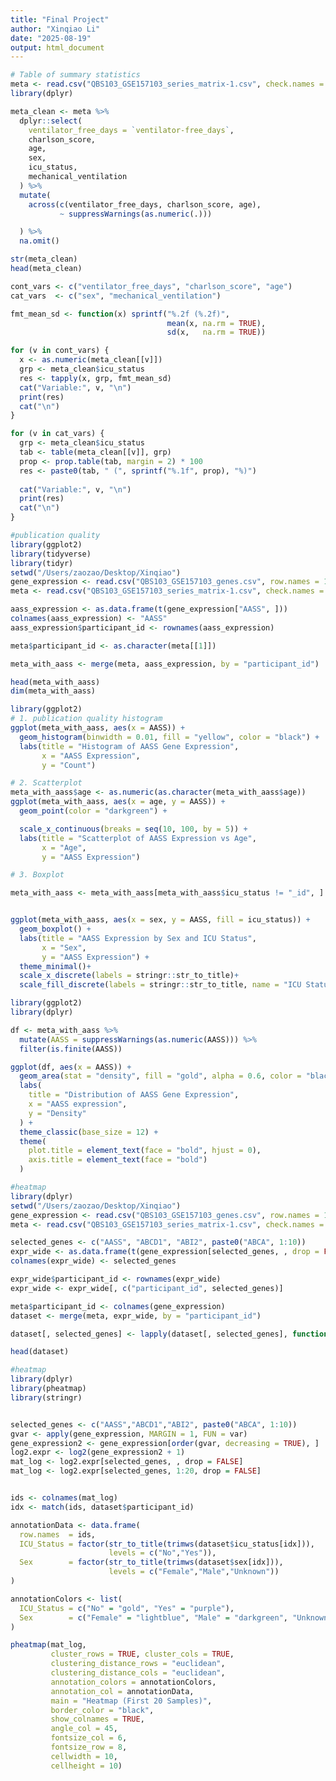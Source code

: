 ```yaml
---
title: "Final Project"
author: "Xinqiao Li"
date: "2025-08-19"
output: html_document
---
```




```r
# Table of summary statistics
meta <- read.csv("QBS103_GSE157103_series_matrix-1.csv", check.names = FALSE)
library(dplyr)

meta_clean <- meta %>%
  dplyr::select(
    ventilator_free_days = `ventilator-free_days`,
    charlson_score,
    age,
    sex,
    icu_status,
    mechanical_ventilation
  ) %>%
  mutate(
    across(c(ventilator_free_days, charlson_score, age),
           ~ suppressWarnings(as.numeric(.)))

  ) %>%
  na.omit()   

str(meta_clean)
head(meta_clean)


```

```r
cont_vars <- c("ventilator_free_days", "charlson_score", "age")
cat_vars  <- c("sex", "mechanical_ventilation")

fmt_mean_sd <- function(x) sprintf("%.2f (%.2f)",
                                   mean(x, na.rm = TRUE),
                                   sd(x,   na.rm = TRUE))

for (v in cont_vars) {
  x <- as.numeric(meta_clean[[v]])
  grp <- meta_clean$icu_status
  res <- tapply(x, grp, fmt_mean_sd)
  cat("Variable:", v, "\n")
  print(res)
  cat("\n")
}

for (v in cat_vars) {
  grp <- meta_clean$icu_status
  tab <- table(meta_clean[[v]], grp)
  prop <- prop.table(tab, margin = 2) * 100
  res <- paste0(tab, " (", sprintf("%.1f", prop), "%)")
  
  cat("Variable:", v, "\n")
  print(res)
  cat("\n")
}

```


```r
#publication quality
library(ggplot2)
library(tidyverse)
library(tidyr)
setwd("/Users/zaozao/Desktop/Xinqiao")
gene_expression <- read.csv("QBS103_GSE157103_genes.csv", row.names = 1, check.names = FALSE)
meta <- read.csv("QBS103_GSE157103_series_matrix-1.csv", check.names = FALSE)

aass_expression <- as.data.frame(t(gene_expression["AASS", ]))
colnames(aass_expression) <- "AASS"
aass_expression$participant_id <- rownames(aass_expression)

meta$participant_id <- as.character(meta[[1]])

meta_with_aass <- merge(meta, aass_expression, by = "participant_id")

head(meta_with_aass)
dim(meta_with_aass)

```


```r
library(ggplot2)
# 1. publication quality histogram
ggplot(meta_with_aass, aes(x = AASS)) +
  geom_histogram(binwidth = 0.01, fill = "yellow", color = "black") +
  labs(title = "Histogram of AASS Gene Expression",
       x = "AASS Expression",
       y = "Count")
```

```r
# 2. Scatterplot
meta_with_aass$age <- as.numeric(as.character(meta_with_aass$age))
ggplot(meta_with_aass, aes(x = age, y = AASS)) +
  geom_point(color = "darkgreen") +

  scale_x_continuous(breaks = seq(10, 100, by = 5)) + 
  labs(title = "Scatterplot of AASS Expression vs Age",
       x = "Age",
       y = "AASS Expression")
```

```r
# 3. Boxplot

meta_with_aass <- meta_with_aass[meta_with_aass$icu_status != "_id", ]


ggplot(meta_with_aass, aes(x = sex, y = AASS, fill = icu_status)) +
  geom_boxplot() +
  labs(title = "AASS Expression by Sex and ICU Status",
       x = "Sex",
       y = "AASS Expression") +
  theme_minimal()+
  scale_x_discrete(labels = stringr::str_to_title)+
  scale_fill_discrete(labels = stringr::str_to_title, name = "ICU Status")
```


```r
library(ggplot2)
library(dplyr)

df <- meta_with_aass %>%
  mutate(AASS = suppressWarnings(as.numeric(AASS))) %>%
  filter(is.finite(AASS))

ggplot(df, aes(x = AASS)) +
  geom_area(stat = "density", fill = "gold", alpha = 0.6, color = "black") +
  labs(
    title = "Distribution of AASS Gene Expression",
    x = "AASS expression",
    y = "Density"
  ) +
  theme_classic(base_size = 12) +
  theme(
    plot.title = element_text(face = "bold", hjust = 0),
    axis.title = element_text(face = "bold")
  )


```

```r
#heatmap
library(dplyr)
setwd("/Users/zaozao/Desktop/Xinqiao")
gene_expression <- read.csv("QBS103_GSE157103_genes.csv", row.names = 1, check.names = FALSE)
meta <- read.csv("QBS103_GSE157103_series_matrix-1.csv", check.names = FALSE)

selected_genes <- c("AASS", "ABCD1", "ABI2", paste0("ABCA", 1:10))
expr_wide <- as.data.frame(t(gene_expression[selected_genes, , drop = FALSE]))
colnames(expr_wide) <- selected_genes

expr_wide$participant_id <- rownames(expr_wide)
expr_wide <- expr_wide[, c("participant_id", selected_genes)]

meta$participant_id <- colnames(gene_expression)
dataset <- merge(meta, expr_wide, by = "participant_id")

dataset[, selected_genes] <- lapply(dataset[, selected_genes], function(x) as.numeric(as.character(x)))

head(dataset)

```

```r
#heatmap
library(dplyr)
library(pheatmap)
library(stringr)


selected_genes <- c("AASS","ABCD1","ABI2", paste0("ABCA", 1:10))
gvar <- apply(gene_expression, MARGIN = 1, FUN = var)
gene_expression2 <- gene_expression[order(gvar, decreasing = TRUE), ]
log2.expr <- log2(gene_expression2 + 1)
mat_log <- log2.expr[selected_genes, , drop = FALSE]
mat_log <- log2.expr[selected_genes, 1:20, drop = FALSE]


ids <- colnames(mat_log)                      
idx <- match(ids, dataset$participant_id)

annotationData <- data.frame(
  row.names  = ids,
  ICU_Status = factor(str_to_title(trimws(dataset$icu_status[idx])),
                      levels = c("No","Yes")),
  Sex        = factor(str_to_title(trimws(dataset$sex[idx])),
                      levels = c("Female","Male","Unknown"))
)

annotationColors <- list(
  ICU_Status = c("No" = "gold", "Yes" = "purple"),
  Sex        = c("Female" = "lightblue", "Male" = "darkgreen", "Unknown" = "grey")
)

pheatmap(mat_log,
         cluster_rows = TRUE, cluster_cols = TRUE,
         clustering_distance_rows = "euclidean",
         clustering_distance_cols = "euclidean",
         annotation_colors = annotationColors,
         annotation_col = annotationData,
         main = "Heatmap (First 20 Samples)",
         border_color = "black",
         show_colnames = TRUE,
         angle_col = 45,          
         fontsize_col = 6,        
         fontsize_row = 8, 
         cellwidth = 10,
         cellheight = 10)

```


